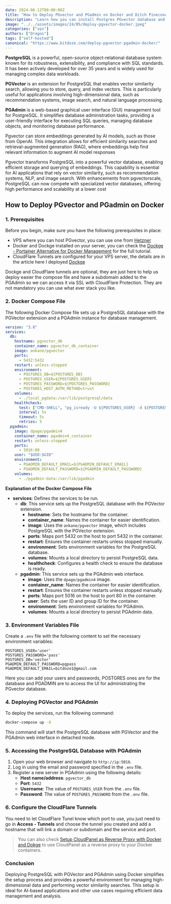 ```yaml
---
date: 2024-06-12T00:00:00Z
title: "How to Deploy PGvector and PGadmin on Docker and Ditch Pinecone"
description: "Learn how you can install Postgres PGvector database and PGadmin on Docker Compose for your projects."
image: "../../assets/images/24/05/deploy-pgvector-docker.jpeg"
categories: ["vps"]
authors: ["Dragos"]
tags: ["self-hosted"]
canonical: "https://www.bitdoze.com/deploy-pgvector-pgadmin-docker/"
---
```



**PostgreSQL** is a powerful, open-source object-relational database system known for its robustness, extensibility, and compliance with SQL standards. It has been actively developed for over 35 years and is widely used for managing complex data workloads.

**PGVector** is an extension for PostgreSQL that enables vector similarity search, allowing you to store, query, and index vectors. This is particularly useful for applications involving high-dimensional data, such as recommendation systems, image search, and natural language processing.

**PGAdmin** is a web-based graphical user interface (GUI) management tool for PostgreSQL. It simplifies database administration tasks, providing a user-friendly interface for executing SQL queries, managing database objects, and monitoring database performance.

Pgvector can store embeddings generated by AI models, such as those from OpenAI. This integration allows for efficient similarity searches and retrieval-augmented generation (RAG), where embeddings help find relevant information to augment AI model responses

Pgvector transforms PostgreSQL into a powerful vector database, enabling efficient storage and querying of embeddings. This capability is essential for AI applications that rely on vector similarity, such as recommendation systems, NLP, and image search. With enhancements from pgvectorscale, PostgreSQL can now compete with specialized vector databases, offering high performance and scalability at a lower cost

## How to Deploy PGvector and PGadmin on Docker

### 1. Prerequisites

Before you begin, make sure you have the following prerequisites in place:

- VPS where you can host PGvector, you can use one from [Hetzner](https://go.bitdoze.com/hetzner)
- Docker and Dockge installed on your server, you can check the [Dockge - Portainer Alternative for Docker Management](https://www.bitdoze.com/dockge-install/) for the full tutorial.
- CloudFlare Tunnels are configured for your VPS server, the details are in the article here I deployed [Dockge](https://www.bitdoze.com/dockge-install/)

Dockge and CloudFlare tunnels are optional, they are just here to help us deploy easier the compose file and have a subdomain added to the PGAdmin so we can access it via SSL with CloudFlare Protection. They are not mandatory you can use what ever stack you like.

### 2. Docker Compose File

The following Docker Compose file sets up a PostgreSQL database with the PGVector extension and a PGAdmin instance for database management.

```yaml
version: "3.8"
services:
  db:
    hostname: pgvector_db
    container_name: pgvector_db_container
    image: ankane/pgvector
    ports:
      - 5432:5432
    restart: unless-stopped
    environment:
      - POSTGRES_DB=${POSTGRES_DB}
      - POSTGRES_USER=${POSTGRES_USER}
      - POSTGRES_PASSWORD=${POSTGRES_PASSWORD}
      - POSTGRES_HOST_AUTH_METHOD=trust
    volumes:
      - ./local_pgdata:/var/lib/postgresql/data
    healthcheck:
      test: ["CMD-SHELL", "pg_isready -U ${POSTGRES_USER} -d ${POSTGRES_DB}"]
      interval: 5s
      timeout: 5s
      retries: 5
  pgadmin:
    image: dpage/pgadmin4
    container_name: pgadmin4_container
    restart: unless-stopped
    ports:
      - 5016:80
    user: "$UID:$GID"
    environment:
      - PGADMIN_DEFAULT_EMAIL=${PGADMIN_DEFAULT_EMAIL}
      - PGADMIN_DEFAULT_PASSWORD=${PGADMIN_DEFAULT_PASSWORD}
    volumes:
      - ./pgadmin-data:/var/lib/pgadmin
```

**Explanation of the Docker Compose File**

- **services**: Defines the services to be run.
  - **db**: This service sets up the PostgreSQL database with the PGVector extension.
    - **hostname**: Sets the hostname for the container.
    - **container_name**: Names the container for easier identification.
    - **image**: Uses the `ankane/pgvector` image, which includes PostgreSQL with the PGVector extension.
    - **ports**: Maps port 5432 on the host to port 5432 in the container.
    - **restart**: Ensures the container restarts unless stopped manually.
    - **environment**: Sets environment variables for the PostgreSQL database.
    - **volumes**: Mounts a local directory to persist PostgreSQL data.
    - **healthcheck**: Configures a health check to ensure the database is ready.
  - **pgadmin**: This service sets up the PGAdmin web interface.
    - **image**: Uses the `dpage/pgadmin4` image.
    - **container_name**: Names the container for easier identification.
    - **restart**: Ensures the container restarts unless stopped manually.
    - **ports**: Maps port 5016 on the host to port 80 in the container.
    - **user**: Sets the user ID and group ID for the container.
    - **environment**: Sets environment variables for PGAdmin.
    - **volumes**: Mounts a local directory to persist PGAdmin data.

### 3. Environment Variables File

Create a `.env` file with the following content to set the necessary environment variables:

```
POSTGRES_USER='user'
POSTGRES_PASSWORD='pass'
POSTGRES_DB='vector'
PGADMIN_DEFAULT_PASSWORD=pgpass
PGADMIN_DEFAULT_EMAIL=bitdoze1@gmail.com
```

Here you can add your users and passwords, POSTGRES ones are for the database and PGADMIN are to access the UI for administrating the PGvector database.

### 4. Deploying PGVector and PGAdmin

To deploy the services, run the following command:

```sh
docker-compose up -d
```

This command will start the PostgreSQL database with PGVector and the PGAdmin web interface in detached mode.

### 5. Accessing the PostgreSQL Database with PGAdmin

1. Open your web browser and navigate to `http://ip:5016`.
2. Log in using the email and password specified in the `.env` file.
3. Register a new server in PGAdmin using the following details:
   - **Host name/address**: `pgvector_db`
   - **Port**: `5432`
   - **Username**: The value of `POSTGRES_USER` from the `.env` file.
   - **Password**: The value of `POSTGRES_PASSWORD` from the `.env` file.

### 6. Configure the CloudFlare Tunnels

You need to let CloudFlare Tunel know which port to use, you just need to go in **Access - Tunnels** and choose the tunnel you created and add a hostname that will link a domain or subdomain and the service and port.

<Picture src={imag1} alt="Cloudflare Tunnel setup" />

> You can also check [Setup CloudPanel as Reverse Proxy with Docker and Dokge](https://www.bitdoze.com/cloudpanel-setup-dockge/) to use CloudPanel as a reverse proxy to your Docker containers.

### Conclusion

Deploying PostgreSQL with PGVector and PGAdmin using Docker simplifies the setup process and provides a powerful environment for managing high-dimensional data and performing vector similarity searches. This setup is ideal for AI-based applications and other use cases requiring efficient data management and analysis.
